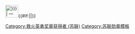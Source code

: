 [[File:SU Medal For Courage in a Fire ribbon.svg|40px|link=救火英勇奖章 (苏联) {{#if: {{{1|}}}| — {{{1}}}}}]]{{#if:{{{nocat|}}}{{NAMESPACE}}||[[Category:救火英勇奖章获得者 (苏联)]]}}<noinclude>{{doc}}
[[Category:苏联勋章模板]]
</noinclude>